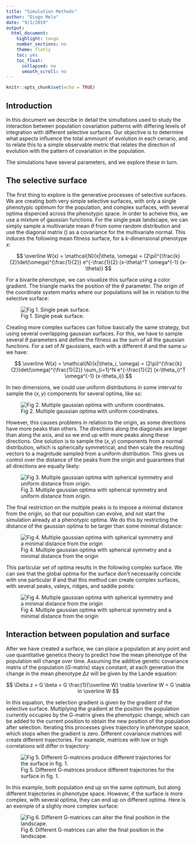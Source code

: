 ```yaml
---
title: "Simulation Methods"
author: "Diogo Melo"
date: "9/1/2019"
output:
  html_document:
    highlight: tango
    number_sections: no
    theme: flatly
    toc: yes
    toc_float:
      collapsed: no
      smooth_scroll: no
---
```


```r
knitr::opts_chunk$set(echo = TRUE)
```

## Introduction

In this document we describe in detail the simultations used to study the interaction between population
covariation patterns with differing levels of integration with different selective surfaces. Our objective is
to determine what aspects influence the total ammount of evolution in each cenario, and to relate this
to a simple observable metric that relates the direction of evolution with the pattern of covariation
in the population. 

The simulations have several parameters, and we explore these in turn.

## The selective surface

The first thing to explore is the generative processes of selective surfaces. We are creating both very
simple selective surfaces, with only a single phenotypic optimum for the population, and complex surfaces,
with several optima disperced across the phenotypic space. In order to acheive this, we use a mixture of gaussian
functions. For the single peak landscape, we can simply sample a multivariate mean $\theta$ from some random distribution and use the diagonal matrix (\omega) as a covariance for the multivariate normal. This induces the following mean fitness
surface, for a $k$-dimensional phenotype $x$:

$$
\overline W(x) = \mathcal{N}(x|\theta, \omega) = (2\pi)^{\frac{k}{2}}det(\omega)^{\frac{1}{2}} e^{-\frac{1}{2} (x-\theta)^T \omega^{-1} (x-\theta)} 
$$

For a bivarite phenotype, we can visualize this surface using a color gradient. The triangle marks
the position of the $\theta$ parameter. The origin of the coordinate system marks where our populations 
will be in relation to the selective surface:

![Fig 1. Single peak surface.](plots/ex_surface.png)

Creating more complex surfaces can follow basically the same strategy, but using several overlapping 
gaussian surfaces. For this, we have to sample several $\theta$ parameters and define the fitness as the sum of all the gaussian functions. For a set of $N$ gaussians, each with a different $\theta$ and the same $\omega$ we have:

$$
\overline W(x) = \mathcal{N}(x|\theta_i, \omega) = (2\pi)^{\frac{k}{2}}det(\omega)^{\frac{1}{2}} \sum_{i=1}^N e^{-\frac{1}{2} (x-\theta_i)^T \omega^{-1} (x-\theta_i)} 
$$


In two dimensions, we could
use uniform distributions in some interval to sample the $(x, y)$ components for several optima, like so:

![Fig 2. Multiple gaussian optima with uniform coordinates.](plots/peaks_square.png)

However, this causes problems in relation to the origin, as some directions have more peaks than others. The directions along the diagonals are larger than along the axis, and so we end up with more peaks along these directions. One solution is to sample the $(x, y)$ components from a normal distribution, which is spherically symmetrical, and then scale the resulting vectors to a magnitude sampled from a uniform distribution. This gives us control over the distance of the peaks from the origin and guarantees that all directions are equally likely:

![Fig 3. Multiple gaussian optima with spherical symmetry and uniform distance from origin.](plots/peaks_circle.png)

The final restriction on the multiple peaks is to impose a minimal distance from the origin, so that
our popultion can evolve, and not start the simulation already at a phenotypic optima. We do this by restricting the distance of the gaussian optima to be larger than some minimal distance:

![Fig 4. Multiple gaussian optima with spherical symmetry and a minimal distance from the origin](plots/peaks_ring.png)

This particular set of optima results in the following complex surface. We can see that the global optima for the surface don't necessarily coincide with one particular $\theta$ and that this method can create complex surfaces, with several peaks, valeys, ridges, and saddle points:

![Fig 4. Multiple gaussian optima with spherical symmetry and a minimal distance from the origin](plots/peaks_ring_surface.png)


## Interaction between population and surface
 
After we have created a surface, we can place a population at any point and use quantitative genetics theory
to predict how the mean phenotype of the population will change over time. Assuming the additive genetic covariance matrix
of the population ($G$-matrix) stays constant, at each generation the change in the mean phenotype $\Delta z$ will be given by the
Lande equation:
 
$$
\Delta z = G \beta = G \frac{1}{\overline W} \nabla \overline W = G  \nabla ln \overline W
$$

In this equation, the selection gradient is given by the gradient of the selective surface. Multiplying the gradient at the position the population currently occupies by the G-matrix gives the phenotypic change, which can be added to the current position to obtain the new position of the population after selection. Iterating this processes gives trajectory in phenotype space, which stops when the gradient is zero. Different covariance matrices will create different trajectories. For example, matrices with low or high correlations will differ in trajectory:

![Fig 5. Different G-matrices produce different trajectories for the surface in fig. 1.](plots/ex_trajectory.png)

In this example, both population end up on the same optimum, but along different trajectories in phenotype space. However, if the surface is more complex, with several optima, they can end up on different optima. Here is an exemple of a slighly more complex surface:

![Fig 6. Different G-matrices can alter the final position in the landscape.](plots/ex_trajectory_multi.png)

